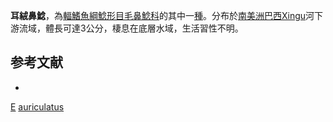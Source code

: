 {{Speciesbox
| taxon = Typhlobelus auriculatus
| binomial_authority = [[de_Pinna|de Pinna]] & [[Zuanon|Zuanon]], 2013
| status = NE
| status_system = IUCN3.1
}}

'''耳絨鼻鯰'''，為[[輻鰭魚綱|輻鰭魚綱]][[鯰形目|鯰形目]][[毛鼻鯰科|毛鼻鯰科]]的其中一[[種|種]]。分布於[[南美洲|南美洲]][[巴西|巴西]]Xingu河下游流域，體長可達3公分，棲息在底層水域，生活習性不明。

==参考文献==
*{{FishBase_species|genus=Typhlobelus|species=auriculatus|year=2014|month=11}}

{{鯰形目小作品}}

{{Taxonbar}}
[[Category:2013年描述的鱼类|E]]
[[Category:絨鼻鯰屬|auriculatus]]